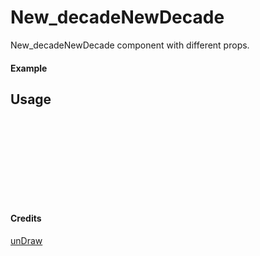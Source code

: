 
<Meta of={New_decadeNewDecade} title="unDraw/New_decadeNewDecade" />

# New_decadeNewDecade

New_decadeNewDecade component with different props.

#### Example

<Canvas of={New_decadeNewDecade.Primary} />

## Usage

```ts
import { New_decadeNewDecade } from "yadl-ui";

const Example = () => {
  return (
      <New_decadeNewDecade />
  );
};

export default Example;
```

#### Credits
[unDraw](https://undraw.co/illustrations)
